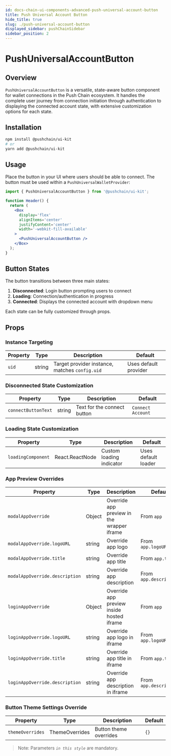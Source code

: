 ```yaml
---
id: docs-chain-ui-components-advanced-push-universal-account-button
title: Push Universal Account Button
hide_title: true
slug: ./push-universal-account-button
displayed_sidebar: pushChainSidebar
sidebar_position: 2
---
```


# PushUniversalAccountButton

## Overview

`PushUniversalAccountButton` is a versatile, state-aware button component for wallet connections in the Push Chain ecosystem. It handles the complete user journey from connection initiation through authentication to displaying the connected account state, with extensive customization options for each state.

## Installation

```bash
npm install @pushchain/ui-kit
# or
yarn add @pushchain/ui-kit
```

## Usage

Place the button in your UI where users should be able to connect. The button must be used within a `PushUniversalWalletProvider`:

```jsx
import { PushUniversalAccountButton } from '@pushchain/ui-kit';

function Header() {
  return (
    <Box
      display='flex'
      alignItems='center'
      justifyContent='center'
      width='-webkit-fill-available'
    >
      <PushUniversalAccountButton />
    </Box>
  );
}
```

## Button States

The button transitions between three main states:

1. **Disconnected**: Login button prompting users to connect
2. **Loading**: Connection/authentication in progress
3. **Connected**: Displays the connected account with dropdown menu

Each state can be fully customized through props.

## Props

### Instance Targeting

| Property | Type   | Description                                    | Default               |
| -------- | ------ | ---------------------------------------------- | --------------------- |
| `uid`    | string | Target provider instance, matches `config.uid` | Uses default provider |

### Disconnected State Customization

| Property            | Type   | Description                 | Default           |
| ------------------- | ------ | --------------------------- | ----------------- |
| `connectButtonText` | string | Text for the connect button | `Connect Account` |

### Loading State Customization

| Property           | Type            | Description              | Default             |
| ------------------ | --------------- | ------------------------ | ------------------- |
| `loadingComponent` | React.ReactNode | Custom loading indicator | Uses default loader |

### App Preview Overrides

| Property                       | Type   | Description                                | Default                |
| ------------------------------ | ------ | ------------------------------------------ | ---------------------- |
| `modalAppOverride`             | Object | Override app preview in the wrapper iframe | From `app`             |
| `modalAppOverride.logoURL`     | string | Override app logo                          | From `app.logoURL`     |
| `modalAppOverride.title`       | string | Override app title                         | From `app.title`       |
| `modalAppOverride.description` | string | Override app description                   | From `app.description` |
| `loginAppOverride`             | Object | Override app preview inside hosted iframe  | From `app`             |
| `loginAppOverride.logoURL`     | string | Override app logo in iframe                | From `app.logoURL`     |
| `loginAppOverride.title`       | string | Override app title in iframe               | From `app.title`       |
| `loginAppOverride.description` | string | Override app description in iframe         | From `app.description` |

### Button Theme Settings Override

| Property         | Type           | Description            | Default |
| ---------------- | -------------- | ---------------------- | ------- |
| `themeOverrides` | ThemeOverrides | Button theme overrides | `{}`    |

> Note: Parameters _`in this style`_ are mandatory.
